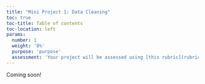 ```yaml
---
title: "Mini Project 1: Data Cleaning"
toc: true
toc-title: Table of contents
toc-location: left
params:
  number: 1
  weight: '8%'
  purpose: 'purpose'
  assessment: 'Your project will be assessed using [this rubric](rubrics/mini-1/rubric.html){target="_blank"}.'
---
```



Coming soon!